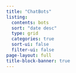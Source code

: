 ```yaml
---
title: "ChatBots"
listing:
  contents: bots
  sort: "date desc"
  type: grid
  categories: true
  sort-ui: false
  filter-ui: false
page-layout: full
title-block-banner: true
---
```


<script type="text/javascript" src="../scripts/myscript.js"></script>
